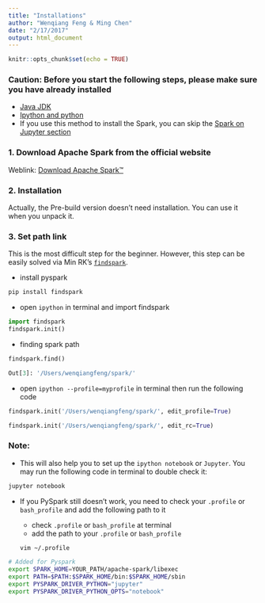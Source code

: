 ```yaml
---
title: "Installations"
author: "Wenqiang Feng & Ming Chen"
date: "2/17/2017"
output: html_document
---
```


```r
knitr::opts_chunk$set(echo = TRUE)
```

### **Caution**: Before you start the following steps, please make sure you have already installed 

- [Java JDK](http://www.oracle.com/technetwork/java/javase/downloads/index-jsp-138363.html)
- [Ipython and python](https://ipython.org/install.html)
- If you use this method to install the Spark, you can skip the [Spark on Jupyter section](pyspark-on-jupyter.html)

### 1. Download Apache Spark from the official website 
 Weblink: [Download Apache Spark™](http://spark.apache.org/downloads.html)

### 2. Installation 

Actually, the Pre-build version doesn't need installation. You can
use it when you unpack it. 

### 3. Set path link

This is the most difficult step for the beginner. However, this step can be easily solved via  Min RK's [`findspark`](https://github.com/minrk/findspark).

- install pyspark
```python
pip install findspark
```
- open `ipython` in terminal and import findspark
```python
import findspark
findspark.init()
```
- finding spark path
```python
findspark.find()
```
```python
Out[3]: '/Users/wenqiangfeng/spark/'
```
- open `ipython --profile=myprofile` in terminal then run the following code
```python
findspark.init('/Users/wenqiangfeng/spark/', edit_profile=True)
```
```python
findspark.init('/Users/wenqiangfeng/spark/', edit_rc=True)
```

### Note: 

- This will also help you to set up the `ipython notebook` or `Jupyter`. You may run the following code in terminal to double check it:
```python
jupyter notebook
```

* If you PySpark still doesn't work, you need to check your `.profile` or `bash_profile` and add the following path to it

    + check `.profile` or `bash_profile` at terminal
    + add the path to your `.profile` or `bash_profile`
```bash
vim ~/.profile
```
    
    
```bash
# Added for Pyspark
export SPARK_HOME=YOUR_PATH/apache-spark/libexec
export PATH=$PATH:$SPARK_HOME/bin:$SPARK_HOME/sbin
export PYSPARK_DRIVER_PYTHON="jupyter"
export PYSPARK_DRIVER_PYTHON_OPTS="notebook"
```
    
  

